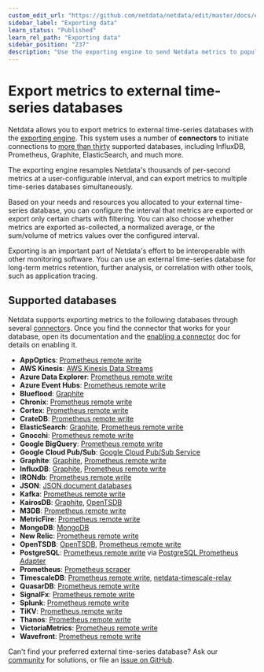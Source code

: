 ```yaml
---
custom_edit_url: "https://github.com/netdata/netdata/edit/master/docs/export/external-databases.md"
sidebar_label: "Exporting data"
learn_status: "Published"
learn_rel_path: "Exporting data"
sidebar_position: "237"
description: "Use the exporting engine to send Netdata metrics to popular external time series databases for long-term storage or further analysis."
---
```



# Export metrics to external time-series databases

Netdata allows you to export metrics to external time-series databases with the [exporting
engine](/docs/nightly/exporting-data/exporting-reference). This system uses a number of **connectors** to initiate connections to [more than
thirty](#supported-databases) supported databases, including InfluxDB, Prometheus, Graphite, ElasticSearch, and much
more. 

The exporting engine resamples Netdata's thousands of per-second metrics at a user-configurable interval, and can export
metrics to multiple time-series databases simultaneously.

Based on your needs and resources you allocated to your external time-series database, you can configure the interval
that metrics are exported or export only certain charts with filtering. You can also choose whether metrics are exported
as-collected, a normalized average, or the sum/volume of metrics values over the configured interval.

Exporting is an important part of Netdata's effort to be interoperable
with other monitoring software. You can use an external time-series database for long-term metrics retention, further
analysis, or correlation with other tools, such as application tracing.

## Supported databases

Netdata supports exporting metrics to the following databases through several
[connectors](/docs/nightly/exporting-data/exporting-reference#features). Once you find the connector that works for your database, open its
documentation and the [enabling a connector](/docs/nightly/exporting-data/enable-an-exporting-connector) doc for details on enabling it.

-   **AppOptics**: [Prometheus remote write](/docs/nightly/exporting-data/prometheus/prometheus-remote-write)
-   **AWS Kinesis**: [AWS Kinesis Data Streams](/docs/nightly/exporting-data/aws-kinesis-data-streams)
-   **Azure Data Explorer**: [Prometheus remote write](/docs/nightly/exporting-data/prometheus/prometheus-remote-write)
-   **Azure Event Hubs**: [Prometheus remote write](/docs/nightly/exporting-data/prometheus/prometheus-remote-write)
-   **Blueflood**: [Graphite](/docs/nightly/exporting-data/graphite)
-   **Chronix**: [Prometheus remote write](/docs/nightly/exporting-data/prometheus/prometheus-remote-write)
-   **Cortex**: [Prometheus remote write](/docs/nightly/exporting-data/prometheus/prometheus-remote-write)
-   **CrateDB**: [Prometheus remote write](/docs/nightly/exporting-data/prometheus/prometheus-remote-write)
-   **ElasticSearch**: [Graphite](/docs/nightly/exporting-data/graphite), [Prometheus remote
    write](/docs/nightly/exporting-data/prometheus/prometheus-remote-write)
-   **Gnocchi**: [Prometheus remote write](/docs/nightly/exporting-data/prometheus/prometheus-remote-write)
-   **Google BigQuery**: [Prometheus remote write](/docs/nightly/exporting-data/prometheus/prometheus-remote-write)
-   **Google Cloud Pub/Sub**: [Google Cloud Pub/Sub Service](/docs/nightly/exporting-data/google-cloud-pub-sub-service)
-   **Graphite**: [Graphite](/docs/nightly/exporting-data/graphite), [Prometheus remote
    write](/docs/nightly/exporting-data/prometheus/prometheus-remote-write)
-   **InfluxDB**: [Graphite](/docs/nightly/exporting-data/graphite), [Prometheus remote
    write](/docs/nightly/exporting-data/prometheus/prometheus-remote-write)
-   **IRONdb**: [Prometheus remote write](/docs/nightly/exporting-data/prometheus/prometheus-remote-write)
-   **JSON**: [JSON document databases](/docs/nightly/exporting-data/json-document-databases)
-   **Kafka**: [Prometheus remote write](/docs/nightly/exporting-data/prometheus/prometheus-remote-write)
-   **KairosDB**: [Graphite](/docs/nightly/exporting-data/graphite), [OpenTSDB](/docs/nightly/exporting-data/opentsdb)
-   **M3DB**: [Prometheus remote write](/docs/nightly/exporting-data/prometheus/prometheus-remote-write)
-   **MetricFire**: [Prometheus remote write](/docs/nightly/exporting-data/prometheus/prometheus-remote-write)
-   **MongoDB**: [MongoDB](/docs/nightly/exporting-data/mongodb)
-   **New Relic**: [Prometheus remote write](/docs/nightly/exporting-data/prometheus/prometheus-remote-write)
-   **OpenTSDB**: [OpenTSDB](/docs/nightly/exporting-data/opentsdb), [Prometheus remote
    write](/docs/nightly/exporting-data/prometheus/prometheus-remote-write)
-   **PostgreSQL**: [Prometheus remote write](/docs/nightly/exporting-data/prometheus/prometheus-remote-write)
    via [PostgreSQL Prometheus Adapter](https://github.com/CrunchyData/postgresql-prometheus-adapter)
-   **Prometheus**: [Prometheus scraper](/docs/nightly/exporting-data/prometheus)
-   **TimescaleDB**: [Prometheus remote write](/docs/nightly/exporting-data/prometheus/prometheus-remote-write),
    [netdata-timescale-relay](/docs/nightly/exporting-data/timescaledb)
-   **QuasarDB**: [Prometheus remote write](/docs/nightly/exporting-data/prometheus/prometheus-remote-write)
-   **SignalFx**: [Prometheus remote write](/docs/nightly/exporting-data/prometheus/prometheus-remote-write)
-   **Splunk**: [Prometheus remote write](/docs/nightly/exporting-data/prometheus/prometheus-remote-write)
-   **TiKV**: [Prometheus remote write](/docs/nightly/exporting-data/prometheus/prometheus-remote-write)
-   **Thanos**: [Prometheus remote write](/docs/nightly/exporting-data/prometheus/prometheus-remote-write)
-   **VictoriaMetrics**: [Prometheus remote write](/docs/nightly/exporting-data/prometheus/prometheus-remote-write)
-   **Wavefront**: [Prometheus remote write](/docs/nightly/exporting-data/prometheus/prometheus-remote-write)

Can't find your preferred external time-series database? Ask our [community](https://community.netdata.cloud/) for
solutions, or file an [issue on
GitHub](https://github.com/netdata/netdata/issues/new?assignees=&labels=bug%2Cneeds+triage&template=BUG_REPORT.yml).
